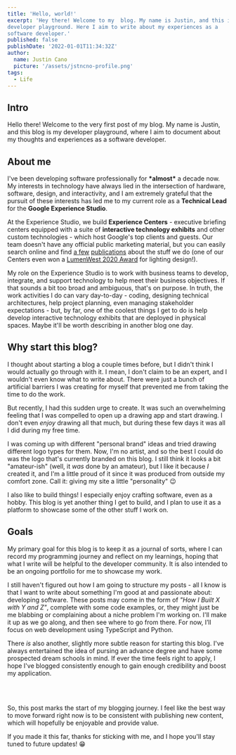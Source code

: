 ```yaml
---
title: 'Hello, world!'
excerpt: 'Hey there! Welcome to my  blog. My name is Justin, and this is my
developer playground. Here I aim to write about my experiences as a
software developer.'
published: false
publishDate: '2022-01-01T11:34:32Z'
author:
  name: Justin Cano
  picture: '/assets/jstncno-profile.png'
tags:
  - Life
---
```


## Intro

Hello there! Welcome to the very first post of my blog. My name is Justin, and
this blog is my developer playground, where I aim to document about my thoughts
and experiences as a software developer.

## About me

I've been developing software professionally for **\*almost\*** a decade now. My
interests in technology have always lied in the intersection of hardware,
software, design, and interactivity, and I am extremely grateful that the
pursuit of these interests has led me to my current role as a **Technical Lead**
for the **Google Experience Studio**.

At the Experience Studio, we build **Experience Centers** - executive briefing
centers equipped with a suite of **interactive technology exhibits** and other
custom technologies - which host Google's top clients and guests. Our team
doesn't have any official public marketing material, but you can easily search
online and find
[a few](https://thinkwellgroup.com/project/google-the-grove-experience-center/)
[publications](https://www.electrosonic.com/projects/the-grove-google-experience-center)
about the stuff we do (one of our Centers even won a
[LumenWest 2020 Award](https://www.lumenwest2020.com/) for lighting design!).

My role on the Experience Studio is to work with business teams to develop,
integrate, and support technology to help meet their business objectives. If
that sounds a bit too broad and ambiguous, that's on purpose. In truth, the work
activities I do can vary day-to-day - coding, designing technical architectures,
help project planning, even managing stakeholder expectations - but, by far, one
of the coolest things I get to do is help develop interactive technology
exhibits that are deployed in physical spaces. Maybe it'll be worth describing
in another blog one day.

## Why start this blog?

I thought about starting a blog a couple times before, but I didn't think I
would actually go through with it. I mean, I don't claim to be an expert, and I
wouldn't even know what to write about. There were just a bunch of artificial
barriers I was creating for myself that prevented me from taking the time to do
the work.

But recently, I had this sudden urge to create. It was such an overwhelming
feeling that I was compelled to open up a drawing app and start drawing. I don't
even _enjoy_ drawing all that much, but during these few days it was all I did
during my free time.

I was coming up with different "personal brand" ideas and tried drawing
different logo types for them. Now, I'm no artist, and so the best I could do
was the logo that's currently branded on this blog. I still think it looks a bit
"amateur-ish" (well, it _was_ done by an amateur), but I like it because _I_
created it, and I'm a little proud of it since it was produced from outside my
comfort zone. Call it: giving my site a little "personality" 😉

I also like to build things! I especially enjoy crafting software, even as a
hobby. This blog is yet another thing I get to build, and I plan to use it as a
platform to showcase some of the other stuff I work on.

## Goals

My primary goal for this blog is to keep it as a journal of sorts, where I can
record my programming journey and reflect on my learnings, hoping that what I
write will be helpful to the developer community. It is also intended to be an
ongoing portfolio for me to showcase my work.

I still haven't figured out how I am going to structure my posts - all I know is
that I want to write about something I'm good at and passionate about:
developing software. These posts may come in the form of
_"How I Built X with Y and Z"_, complete with some code examples, or, they might
just be me blabbing or complaining about a niche problem I'm working on. I'll
make it up as we go along, and then see where to go from there. For now, I’ll
focus on web development using TypeScript and Python.

There _is_ also another, slightly more subtle reason for starting this blog.
I've always entertained the idea of pursing an advance degree and have some
prospected dream schools in mind. If ever the time feels right to apply, I hope
I've blogged consistently enough to gain enough credibility and boost my
application.

<br/>
<br/>

So, this post marks the start of my blogging journey. I feel like the best
way to move forward right now is to be consistent with publishing new content,
which will hopefully be enjoyable and provide value.

If you made it this far, thanks for sticking with me, and I hope you'll stay
tuned to future updates! 😁
